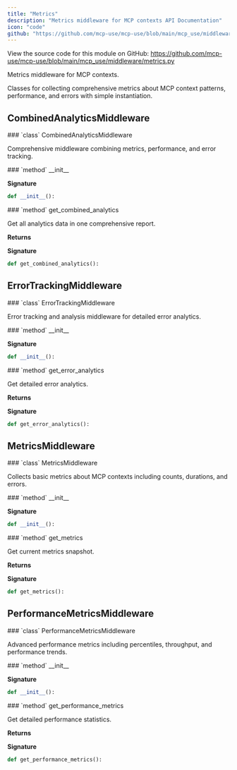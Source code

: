 ```yaml
---
title: "Metrics"
description: "Metrics middleware for MCP contexts API Documentation"
icon: "code"
github: "https://github.com/mcp-use/mcp-use/blob/main/mcp_use/middleware/metrics.py"
---
```


<Callout type="info" title="Source Code">
View the source code for this module on GitHub: <a href='https://github.com/mcp-use/mcp-use/blob/main/mcp_use/middleware/metrics.py' target='_blank' rel='noopener noreferrer'>https://github.com/mcp-use/mcp-use/blob/main/mcp_use/middleware/metrics.py</a>
</Callout>

Metrics middleware for MCP contexts.

Classes for collecting comprehensive metrics about MCP context patterns,
performance, and errors with simple instantiation.

## CombinedAnalyticsMiddleware

<Card type="info" img="http://localhost:3000/gradient-generator/api/random?width=800&height=50">
### `class` CombinedAnalyticsMiddleware

Comprehensive middleware combining metrics, performance, and error tracking.

<Card type="info" img="http://localhost:3000/gradient-generator/api/random?width=800&height=50">
### `method` __init__

**Signature**
```python wrap
def __init__():
```

</Card>

<Card type="info" img="http://localhost:3000/gradient-generator/api/random?width=800&height=50">
### `method` get_combined_analytics

Get all analytics data in one comprehensive report.

**Returns**
><ResponseField name="returns" type="dict[str, Any]" />

**Signature**
```python wrap
def get_combined_analytics():
```

</Card>

</Card>


## ErrorTrackingMiddleware

<Card type="info" img="http://localhost:3000/gradient-generator/api/random?width=800&height=50">
### `class` ErrorTrackingMiddleware

Error tracking and analysis middleware for detailed error analytics.

<Card type="info" img="http://localhost:3000/gradient-generator/api/random?width=800&height=50">
### `method` __init__

**Signature**
```python wrap
def __init__():
```

</Card>

<Card type="info" img="http://localhost:3000/gradient-generator/api/random?width=800&height=50">
### `method` get_error_analytics

Get detailed error analytics.

**Returns**
><ResponseField name="returns" type="dict[str, Any]" />

**Signature**
```python wrap
def get_error_analytics():
```

</Card>

</Card>


## MetricsMiddleware

<Card type="info" img="http://localhost:3000/gradient-generator/api/random?width=800&height=50">
### `class` MetricsMiddleware

Collects basic metrics about MCP contexts including counts, durations, and errors.

<Card type="info" img="http://localhost:3000/gradient-generator/api/random?width=800&height=50">
### `method` __init__

**Signature**
```python wrap
def __init__():
```

</Card>

<Card type="info" img="http://localhost:3000/gradient-generator/api/random?width=800&height=50">
### `method` get_metrics

Get current metrics snapshot.

**Returns**
><ResponseField name="returns" type="dict[str, Any]" />

**Signature**
```python wrap
def get_metrics():
```

</Card>

</Card>


## PerformanceMetricsMiddleware

<Card type="info" img="http://localhost:3000/gradient-generator/api/random?width=800&height=50">
### `class` PerformanceMetricsMiddleware

Advanced performance metrics including percentiles, throughput, and performance trends.

<Card type="info" img="http://localhost:3000/gradient-generator/api/random?width=800&height=50">
### `method` __init__

**Signature**
```python wrap
def __init__():
```

</Card>

<Card type="info" img="http://localhost:3000/gradient-generator/api/random?width=800&height=50">
### `method` get_performance_metrics

Get detailed performance statistics.

**Returns**
><ResponseField name="returns" type="dict[str, Any]" />

**Signature**
```python wrap
def get_performance_metrics():
```

</Card>

</Card>
